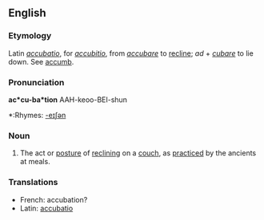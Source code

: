 ==English==

===Etymology===
Latin ''[[accubatio]]'', for ''[[accubitio]]'', from ''[[accubare]]'' to [[recline]]; ''ad'' + ''[[cubare]]'' to lie down. See [[accumb]].

===Pronunciation===
'''ac*cu-ba*tion'''
AAH-keoo-BEI-shun
*:Rhymes: [[Rhymes:English:-eɪʃǝn|-eɪʃǝn]]

===Noun===
{{en-noun|-}}

# The act or [[posture]] of [[reclining]] on a [[couch]], as [[practiced]] by the ancients at meals.

===Translations===
*French: accubation?
*Latin: [[accubatio]]